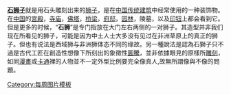 '''[[石狮子]]'''就是用石头雕刻出来的[[狮子]]，是在[[中国建筑|中国传统建筑]]中经常使用的一种装饰物。在[[中国]]的[[宫殿]]，[[寺庙]]，[[佛塔]]，[[桥梁]]，[[府邸]]，[[园林]]，陵墓，以及[[印钮]]上都会看到它。但是更多的时候，“'''石狮'''”是专门指放在大门左右两侧的一对狮子。其造型并非我们现在所看见的狮子，可能是因为中土人士大多没有见过在非洲草原上的真正的狮子。但也有说法是西域狮与非洲狮体态不同的缘故。另一種說法是認為石獅子只不過是古代工匠在創造性想像下所刻出的象徵性[[圖騰]]，並非依據眼見的原樣所[[雕刻]]，如同[[漫畫]]或[[卡通]]裡的人物並不一定外型比例要完全像真人,故無所謂像與不像的問題。
<noinclude>[[Category:每周图片模板]]</noinclude>